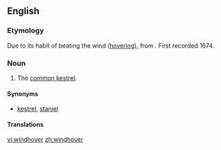 ==English==

===Etymology===
Due to its habit of beating the wind ([[hover]]ing), from {{term|windfucker}}. First recorded 1674.

===Noun===
{{en-noun}}

#{{UK}} The [[common kestrel]].

====Synonyms====
* {{italbrac-colon|common kestrel}} [[kestrel]], [[staniel]]

====Translations====
{{trans-see|common kestrel}}

[[vi:windhover]]
[[zh:windhover]]